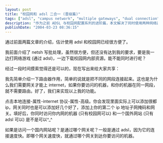 ```yaml
---
layout: post
title: "校园网和 adsl 二合一 (晋级篇)"
tags: ["adsl", "campus network", "multiple gateways", "dual connection", "networking", "routing", "ip configuration", "internet protocol", "tcp/ip advanced", "tech tutorial"]
description: "作为之前 ADSL 与校园网配置系列的进阶篇，本文解决了同时使用两种网络连接的需求。作者介绍了如何通过 Windows 的高级 TCP/IP 设置实现同时添加多个 IP 地址、子网掩码和网关，从而达到既可以通过 ADSL 玩网络游戏，又能通过校园网下载内部资源的目的。文章还简要解释了路由器的工作原理，以及系统如何根据连接速度选择网关的过程。"
publishDate: "2004-03-23 08:36:15"
---
```


通过前面两篇文章的介绍，估计使用 adsl 和校园网已经很方便了。

我前面介绍了 netsh 写批处理，虽然很方便，但还没有达到我的要求，要是我一边打网络游戏 (通过 adsl)，一边下载校园网内部资源。能不能同时进行呢？

经过一段时间摸索觉得还是可以的，现在写出来给大家共享：

我先简单介绍一下路由器作用，简单的说就是把不同的网段连接起来。这也是为什么我们需要网关才能上 internet，如果你要访问的机器，和你的机器在同一网段，就不需要路由。好了，我们来实现以上我的功能。

点击本地连接-属性-internet 协议-属性-高级。你会发现里面实际上可以添加很都 ip，网关同时也是可以添加好几个好了，添加上你的第二个 ip 地址子网掩码和网关。填好后，你同时访问你内网的机器 (只有校园网可以) 和一个国外网站 (只有 adsl 可以) 是不是可以^_^

如果是访问一个国内网站呢？是通过哪个网关呢？一般是通过 adsl，因为它的连接速度快。即哪个网关速度快，就通过哪个网关到达你要访问的机器。
